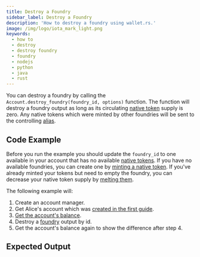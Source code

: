 ```yaml
---
title: Destroy a Foundry
sidebar_label: Destroy a Foundry
description: 'How to destroy a foundry using wallet.rs.'
image: /img/logo/iota_mark_light.png
keywords:
  - how to
  - destroy
  - destroy foundry
  - foundry
  - nodejs
  - python
  - java
  - rust
---
```



You can destroy a foundry by calling the `Account.destroy_foundry(foundry_id, options)` function. The function will
destroy a foundry output as long as its circulating
[native token](https://wiki.iota.org/shimmer/introduction/explanations/ledger/foundry) supply is zero. Any native tokens
which were minted by other foundries will be sent to the controlling
[alias](https://wiki.iota.org/shimmer/introduction/explanations/ledger/alias).

## Code Example

Before you run the example you should update the `foundry_id` to one available in your account that has no available
[native tokens](https://wiki.iota.org/shimmer/introduction/explanations/ledger/foundry). If you have no available
foundries, you can create one by [minting a native token](./01_mint_native_token.mdx). If you've already minted your
tokens but need to empty the foundry, you can decrease your native token supply by [melting them](./03_melt_native_token.mdx).

The following example will:

1. Create an account manager.
2. Get Alice's account which was [created in the first guide](../accounts_and_addresses/01_create_a_wallet_account.mdx).
3. [Get the account's balance](./../accounts_and_addresses/04_check_balance.mdx).
4. Destroy a [foundry](https://wiki.iota.org/shimmer/introduction/explanations/ledger/foundry) output by id.
5. Get the account's balance again to show the difference after step 4.

<Tabs groupId='language' queryString>
  <TabItem value='rust' label='Rust'>
    <RustCode />
  </TabItem>
  <TabItem value='typescript-node' label='Typescript (Node.js)'>
    <NodejsCode />
  </TabItem>
  <TabItem value='python' label='Python'>
    <PythonCode />
  </TabItem>
  <TabItem value='java' label='Java'>
    <JavaCode />
  </TabItem>
</Tabs>

## Expected Output

<Tabs groupId='language' queryString>
  <TabItem value='rust' label='Rust'>
    <RustOutput />
  </TabItem>
  <TabItem value='typescript-node' label='Typescript (Node.js)'>
    <NodejsOutput />
  </TabItem>
  <TabItem value='python' label='Python'>
    <PythonOutput />
  </TabItem>
  <TabItem value='java' label='Java'>
    <JavaOutput />
  </TabItem>
</Tabs>
